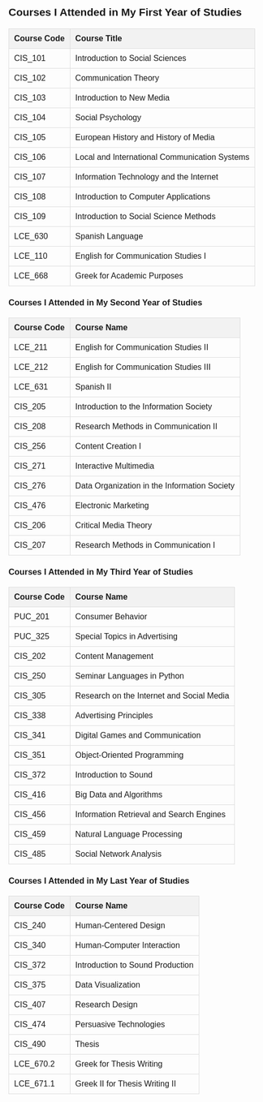 
<html lang="en">
<head>
    <meta charset="UTF-8">
    <meta name="viewport" content="width=device-width, initial-scale=1.0">
    <title>Courses</title>
    <style>
        body {
            font-family: Arial, sans-serif;
            padding: 20px;
        }
        table {
            width: 100%;
            border-collapse: collapse;
            margin-top: 20px;
        }
        th, td {
            padding: 10px;
            text-align: left;
            border: 1px solid #ddd;
        }
        th {
            background-color: #f2f2f2;
        }
    </style>
</head>

<body>
    <h2>Courses I Attended in My First Year of Studies</h2>
    <table>
        <thead>
            <tr>
                <th>Course Code</th>
                <th>Course Title</th>
            </tr>
        </thead>
        <tbody>
            <tr>
                <td>CIS_101</td>
                <td>Introduction to Social Sciences</td>
            </tr>
            <tr>
                <td>CIS_102</td>
                <td>Communication Theory</td>
            </tr>
            <tr>
                <td>CIS_103</td>
                <td>Introduction to New Media</td>
            </tr>
            <tr>
                <td>CIS_104</td>
                <td>Social Psychology</td>
            </tr>
            <tr>
                <td>CIS_105</td>
                <td>European History and History of Media</td>
            </tr>
            <tr>
                <td>CIS_106</td>
                <td>Local and International Communication Systems</td>
            </tr>
            <tr>
                <td>CIS_107</td>
                <td>Information Technology and the Internet</td>
            </tr>
            <tr>
                <td>CIS_108</td>
                <td>Introduction to Computer Applications</td>
            </tr>
            <tr>
                <td>CIS_109</td>
                <td>Introduction to Social Science Methods</td>
            </tr>
            <tr>
                <td>LCE_630</td>
                <td>Spanish Language</td>
            </tr>
            <tr>
                <td>LCE_110</td>
                <td>English for Communication Studies I</td>
            </tr>
            <tr>
                <td>LCE_668</td>
                <td>Greek for Academic Purposes</td>
            </tr>
        </tbody>
    </table>

    <h3>Courses I Attended in My Second Year of Studies</h3>
    <table>
        <thead>
            <tr>
                <th>Course Code</th>
                <th>Course Name</th>
            </tr>
        </thead>
        <tbody>
            <tr>
                <td>LCE_211</td>
                <td>English for Communication Studies II</td>
            </tr>
            <tr>
                <td>LCE_212</td>
                <td>English for Communication Studies III</td>
            </tr>
            <tr>
                <td>LCE_631</td>
                <td>Spanish II</td>
            </tr>
            <tr>
                <td>CIS_205</td>
                <td>Introduction to the Information Society</td>
            </tr>
            <tr>
                <td>CIS_208</td>
                <td>Research Methods in Communication II</td>
            </tr>
            <tr>
                <td>CIS_256</td>
                <td>Content Creation I</td>
            </tr>
            <tr>
                <td>CIS_271</td>
                <td>Interactive Multimedia</td>
            </tr>
            <tr>
                <td>CIS_276</td>
                <td>Data Organization in the Information Society</td>
            </tr>
            <tr>
                <td>CIS_476</td>
                <td>Electronic Marketing</td>
            </tr>
            <tr>
                <td>CIS_206</td>
                <td>Critical Media Theory</td>
            </tr>
            <tr>
                <td>CIS_207</td>
                <td>Research Methods in Communication I</td>
            </tr>
        </tbody>
    </table>

    <h3>Courses I Attended in My Third Year of Studies</h3>
    <table>
        <thead>
            <tr>
                <th>Course Code</th>
                <th>Course Name</th>
            </tr>
        </thead>
        <tbody>
            <tr>
                <td>PUC_201</td>
                <td>Consumer Behavior</td>
            </tr>
            <tr>
                <td>PUC_325</td>
                <td>Special Topics in Advertising</td>
            </tr>
            <tr>
                <td>CIS_202</td>
                <td>Content Management</td>
            </tr>
            <tr>
                <td>CIS_250</td>
                <td>Seminar Languages in Python</td>
            </tr>
            <tr>
                <td>CIS_305</td>
                <td>Research on the Internet and Social Media</td>
            </tr>
            <tr>
                <td>CIS_338</td>
                <td>Advertising Principles</td>
            </tr>
            <tr>
                <td>CIS_341</td>
                <td>Digital Games and Communication</td>
            </tr>
            <tr>
                <td>CIS_351</td>
                <td>Object-Oriented Programming</td>
            </tr>
            <tr>
                <td>CIS_372</td>
                <td>Introduction to Sound</td>
            </tr>
            <tr>
                <td>CIS_416</td>
                <td>Big Data and Algorithms</td>
            </tr>
            <tr>
                <td>CIS_456</td>
                <td>Information Retrieval and Search Engines</td>
            </tr>
            <tr>
                <td>CIS_459</td>
                <td>Natural Language Processing</td>
            </tr>
            <tr>
                <td>CIS_485</td>
                <td>Social Network Analysis</td>
            </tr>
        </tbody>
    </table>

    <h3>Courses I Attended in My Last Year of Studies</h3>
    <table>
        <thead>
            <tr>
                <th>Course Code</th>
                <th>Course Name</th>
            </tr>
        </thead>
        <tbody>
            <tr>
                <td>CIS_240</td>
                <td>Human-Centered Design</td>
            </tr>
            <tr>
                <td>CIS_340</td>
                <td>Human-Computer Interaction</td>
            </tr>
            <tr>
                <td>CIS_372</td>
                <td>Introduction to Sound Production</td>
            </tr>
            <tr>
                <td>CIS_375</td>
                <td>Data Visualization</td>
            </tr>
            <tr>
                <td>CIS_407</td>
                <td>Research Design</td>
            </tr>
            <tr>
                <td>CIS_474</td>
                <td>Persuasive Technologies</td>
            </tr>
            <tr>
                <td>CIS_490</td>
                <td>Thesis</td>
            </tr>
            <tr>
                <td>LCE_670.2</td>
                <td>Greek for Thesis Writing</td>
            </tr>
            <tr>
                <td>LCE_671.1</td>
                <td>Greek II for Thesis Writing II</td>
            </tr>
        </tbody>
    </table>

</body>
</html>
